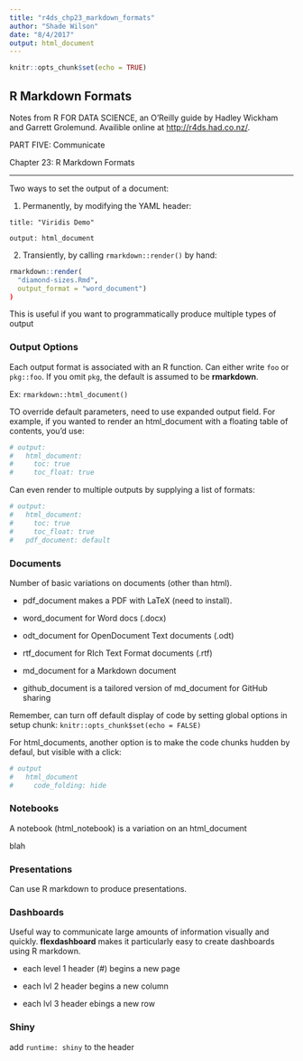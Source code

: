 ```yaml
---
title: "r4ds_chp23_markdown_formats"
author: "Shade Wilson"
date: "8/4/2017"
output: html_document
---
```


```r
knitr::opts_chunk$set(echo = TRUE)
```

## R Markdown Formats
Notes from R FOR DATA SCIENCE, an O'Reilly guide by Hadley Wickham and Garrett Grolemund. Availible online at <http://r4ds.had.co.nz/>. 

PART FIVE: Communicate

Chapter 23: R Markdown Formats

-----------------------------------------------------------------------------

Two ways to set the output of a document:

1. Permanently, by modifying the YAML header:

`title: "Viridis Demo"`

`output: html_document`

2. Transiently, by calling `rmarkdown::render()` by hand:
```r
rmarkdown::render(
  "diamond-sizes.Rmd",
  output_format = "word_document")
)
```

This is useful if you want to programmatically produce multiple types of output

### Output Options 
Each output format is associated with an R function. Can either write `foo` or `pkg::foo`. If you
omit `pkg`, the default is assumed to be **rmarkdown**.

Ex: `rmarkdown::html_document()`

TO override default parameters, need to use expanded output field. For example, if you wanted
to render an html_document with a floating table of contents, you'd use:

```r
# output:
#   html_document:
#     toc: true
#     toc_float: true
```

Can even render to multiple outputs by supplying a list of formats:
```r
# output:
#   html_document:
#     toc: true
#     toc_float: true
#   pdf_document: default
```

### Documents
Number of basic variations on documents (other than html).

* pdf_document makes a PDF with LaTeX (need to install).

* word_document for Word docs (.docx)

* odt_document for OpenDocument Text documents (.odt)

* rtf_document for RIch Text Format documents (.rtf)

* md_document for a Markdown document

* github_document is a tailored version of md_document for GitHub sharing

Remember, can turn off default display of code by setting global options in setup chunk: `knitr::opts_chunk$set(echo = FALSE)`

For html_documents, another option is to make the code chunks hudden by defaul, but visible with a
click:
```r
# output
#   html_document
#     code_folding: hide
```

### Notebooks
A notebook (html_notebook) is a variation on an html_document

blah

### Presentations
Can use R markdown to produce presentations.

### Dashboards
Useful way to communicate large amounts of information visually and quickly. **flexdashboard** makes
it particularly easy to create dashboards using R markdown. 

* each level 1 header (#) begins a new page

* each lvl 2 header begins a new column

* each lvl 3 header ebings a new row

### Shiny
add `runtime: shiny` to the header



